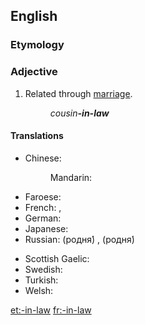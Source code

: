 {{also|in-law}}
==English==

===Etymology===
{{rfe|lang=en}}

===Adjective===
{{en-adj|-|head=-[[in]]-[[law]]}}

# {{context|postpositive|lang=en}} Related through [[marriage]].
#: ''cousin'''-in-law'''''

====Translations====
{{trans-top|related through marriage}}
* Chinese:
*: Mandarin: {{qualifier|special words are used for commnon "-in-law" terms}}
* Faroese: {{t|fo|ver-}}
* French: {{t+|fr|beau-|m}}, {{t+|fr|belle-|f}}
* German: {{t|de|Schwieger-}}
* Japanese: {{t+|ja|義理|alt=義理の|tr=ぎりの, giri no|sc=Jpan}}
* Russian: {{qualifier|special words are used for common "-in-law" terms}} (родня́) {{t|ru|[[с|со]] [[сторона|стороны́]] [[муж|му́жа]]|sc=Cyrl}} {{qualifier|on husband's side}}, (родня́) {{t|ru|[[с|со]] [[сторона|стороны́]] [[жена|жены́]]|sc=Cyrl}} {{qualifier|on wife's side}}
{{trans-mid}}
* Scottish Gaelic: {{t|gd|-cèile}}
* Swedish: {{t+|sv|svär-}}
* Turkish: {{t|tr|kayın-}}
* Welsh: {{t|cy|-yng-nghyfraith}}
{{trans-bottom}}

[[et:-in-law]]
[[fr:-in-law]]